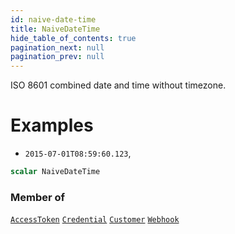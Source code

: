 ```yaml
---
id: naive-date-time
title: NaiveDateTime
hide_table_of_contents: true
pagination_next: null
pagination_prev: null
---
```








ISO 8601 combined date and time without timezone.

# Examples

* `2015-07-01T08:59:60.123`,

```graphql
scalar NaiveDateTime
```




### Member of

[`AccessToken`](/api/objects/access-token)  <Badge class="secondary" text="object"/><Bullet />[`Credential`](/api/objects/credential)  <Badge class="secondary" text="object"/><Bullet />[`Customer`](/api/objects/customer)  <Badge class="secondary" text="object"/><Bullet />[`Webhook`](/api/objects/webhook)  <Badge class="secondary" text="object"/>



